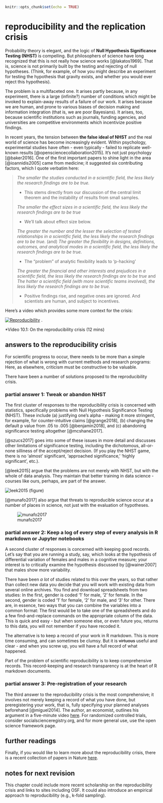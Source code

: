 ```r
knitr::opts_chunk$set(echo = TRUE)
```

# reproducibility and the replication crisis

Probability theory is elegant, and the logic of **Null Hypothesis Significance Testing (NHST)** is compelling. But philosophers of science have long recognized that this is not really how science works [@lakatos1969]. That is, science is not primarily built by the testing and rejecting of null hypotheses. (Think, for example, of how you might describe an experiment for testing the hypothesis that gravity exists, and whether you would ever reject this hypothesis).

The problem is a multifaceted one. It arises partly because, in any experiment, there is a large (infinite?) number of conditions which might be invoked to explain-away results of a failure of our work. It arises because we are human, and prone to various biases of decision making and information integration (that is, we are poor Bayesians). It arises, too, because scientific institutions such as journals, funding agencies, and universities are competitive environments which incentivize positive findings.

In recent years, the tension between **the false ideal of NHST** and the real world of science has become increasingly evident. Within psychology, experimental studies have often - even typically - failed to replicate well-known results [@opensciencecollaboration2015]. It's not just psychology [@baker2016]. One of the first important papers to shine light in the area [@ioannidis2005] came from medicine; it suggested six contributing factors, which I quote verbatim here:

> *The smaller the studies conducted in a scientific field, the less likely the research findings are to be true.*
>
> -   This stems directly from our discussion of the central limit theorem and the instability of results from small samples.
>
> *The smaller the effect sizes in a scientific field, the less likely the research findings are to be true*
>
> -   We'll talk about effect size below.
>
> *The greater the number and the lesser the selection of tested relationships in a scientific field, the less likely the research findings are to be true.* (and) *The greater the flexibility in designs, definitions, outcomes, and analytical modes in a scientific field, the less likely the research findings are to be true.*
>
> -   The "problem" of analytic flexibility leads to 'p-hacking'
>
> *The greater the financial and other interests and prejudices in a scientific field, the less likely the research findings are to be true* and *The hotter a scientific field (with more scientific teams involved), the less likely the research findings are to be true.*
>
> -   Positive findings rise, and negative ones are ignored. And scientists are human, and subject to incentives.

Here's a video which provides some more context for the crisis:

[![Reproducibility](images/reprostill.PNG)](https://youtu.be/42QuXLucH3Q) .

\*Video 10.1: On the reproducibility crisis (12 mins)

## answers to the reproducibility crisis

For scientific progress to occur, there needs to be more than a simple rejection of what is wrong with current methods and research programs: Here, as elsewhere, criticism must be constructive to be valuable.

There have been a number of solutions proposed to the reproducibility crisis.

### partial answer 1: Tweak or abandon NHST

The first cluster of responses to the reproducibility crisis is concerned with statistics, specifically problems with Null Hypothesis Significance Testing (NHST). These include (a) justifying one's alpha - making it more stringent, for example, for counter-intuitive claims [@grange2018], (b) changing the default p value from .05 to .005 [@benjamin2018], and (c) abandoning significance testing altogether [@mcshane2017].

[@szucs2017] goes into some of these issues in more detail and discusses other limitations of significance testing, including the dichotomous, all-or-none silliness of the accept/reject decision. (If you play the NHST game, there is no 'almost' significant, 'approached significance,' 'highly significant', etc.).

[@leek2015] argue that the problems are not merely with NHST, but with the whole of data analysis. They maintain that better training in data science - courses like ours, perhaps, are part of the answer.

![leek2015](images/leek2015pipeline.PNG) (figure)

[@munafo2017] also argue that threats to reproducible science occur at a number of places in science, not just with the evaluation of hypotheses.

![munafo2017](images/munafo2017threats.PNG)

### partial answer 2: Keep a log of every step of every analysis in R markdown or Jupyter notebooks

A second cluster of responses is concerned with keeping good records. Let's say that you are running a study, say, which looks at the hypothesis of differential variation of females and males in a cognitive measure; your interest is to critically examine the hypothesis discussed by [@wainer2007] that males show more variability.

There have been *a lot* of studies related to this over the years, so that rather than collect new data you decide that you will work with existing data from several online archives. You find and download spreadsheets from two studies: In the first, gender is coded '1' for male, '2' for female. In the second, gender is coded '1' for female, '2' for male, and '3' for other. There are, in essence, two ways that you can combine the variables into a common format: The first would be to take one of the spreadsheets and do a few find-and-replace commands on the appropriate column of the data. This is quick and easy - but when someone else, or even future you, returns to this data, you will not remember if you have recoded it.

The alternative is to keep a record of your work in R markdown. This is more time consuming, and can sometimes be clumsy. But it is ~~virtuous~~ useful and clear - and when you screw up, you will have a full record of what happened.

Part of the problem of scientific reproducibility is to keep comprehensive records. This record-keeping and research transparency is at the heart of R markdown documents.

### partial answer 3: Pre-registration of your research

The third answer to the reproducibility crisis is the most comprehensive; it involves not merely keeping a record of what you have done, but preregistering your work, that is, fully specifying your planned analyses beforehand [@miguel2014]. The author, an economist, outlines his argument in a five-minute video [here](https://www.futurelearn.com/courses/open-social-science-research/0/steps/31436). For randomized controlled trials, consider socialscienceregistry.org, and for more general use, use the open science framework page.

## further readings

Finally, if you would like to learn more about the reproducibility crisis, there is a recent collection of papers in Nature [here](https://www.nature.com/collections/prbfkwmwvz/).


## notes for next revision

This chapter could include more recent scholarship on the reproducibility crisis and links to sites including OSF. It could also introduce an empirical approach to reproducibility (e.g., k-fold sampling).
